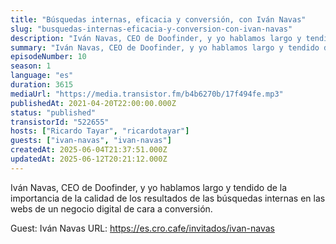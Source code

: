 ```yaml
---
title: "Búsquedas internas, eficacia y conversión, con Iván Navas"
slug: "busquedas-internas-eficacia-y-conversion-con-ivan-navas"
description: "Iván Navas, CEO de Doofinder, y yo hablamos largo y tendido de la importancia de la calidad de los resultados de las búsquedas internas en las webs de un negocio digital de cara a conversión.\n\n\n\n<!-- GUESTS START -->\nGuest: Iván Navas\nURL: https://es.cro.cafe/invitados/ivan-navas\n<!-- GUESTS END -->"
summary: "Iván Navas, CEO de Doofinder, y yo hablamos largo y tendido de la importancia de la calidad de los resultados de las búsquedas internas en las webs de un negocio digital de cara a conversión."
episodeNumber: 10
season: 1
language: "es"
duration: 3615
mediaUrl: "https://media.transistor.fm/b4b6270b/17f494fe.mp3"
publishedAt: 2021-04-20T22:00:00.000Z
status: "published"
transistorId: "522655"
hosts: ["Ricardo Tayar", "ricardotayar"]
guests: ["ivan-navas", "ivan-navas"]
createdAt: 2025-06-04T21:37:51.000Z
updatedAt: 2025-06-12T20:21:12.000Z
---
```


Iván Navas, CEO de Doofinder, y yo hablamos largo y tendido de la importancia de la calidad de los resultados de las búsquedas internas en las webs de un negocio digital de cara a conversión.



<!-- GUESTS START -->
Guest: Iván Navas
URL: https://es.cro.cafe/invitados/ivan-navas
<!-- GUESTS END -->
